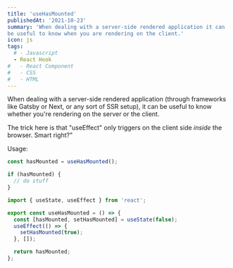 ```yaml
---
title: 'useHasMounted'
publishedAt: '2021-10-23'
summary: 'When dealing with a server-side rendered application it can
be useful to know when you are rendering on the client.'
icon: js
tags:
  # - Javascript
  - React Hook
#   - React Component
#   - CSS
#   - HTML
---
```


When dealing with a server-side rendered application (through
frameworks like Gatsby or Next, or any sort of SSR setup), it can
be useful to know whether you're rendering on the server or the client.

The trick here is that "useEffect" only triggers on the client side _inside_ the browser. Smart right?"

Usage:

```js
const hasMounted = useHasMounted();

if (hasMounted) {
  // do stuff
}
```

<CodeBlock>

```JavaScript:useHasMounted.js
import { useState, useEffect } from 'react';

export const useHasMounted = () => {
  const [hasMounted, setHasMounted] = useState(false);
  useEffect(() => {
    setHasMounted(true);
  }, []);

  return hasMounted;
};
```

</CodeBlock>
